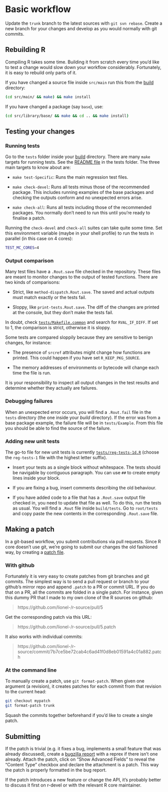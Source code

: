 
# Basic workflow

Update the `trunk` branch to the latest sources with `git svn rebase`. Create a new branch for your changes and develop as you would normally with git commits.


## Rebuilding R

Compiling R takes some time. Building it from scratch every time you'd like to test a change would slow down your workflow considerably. Fortunately, it is easy to rebuild only parts of it.

If you have changed a source file inside `src/main` run this from the [build](#sec:build) directory:

```sh
(cd src/main/ && make) && make install
```

If you have changed a package (say `base`), use:

```sh
(cd src/library/base/ && make && cd .. && make install)
```


## Testing your changes

### Running tests

Go to the `tests` folder inside your [build](#sec:build) directory. There are many `make` targets for running tests. See the [README file](https://github.com/wch/r-source/tree/trunk/tests) in the tests folder. The three main targets to know about are:

- `make test-Specific`: Runs the main regression test files.

- `make check-devel`: Runs all tests minus those of the recommended package. This includes running examples of the base packages and checking the outputs conform and no unexpected errors arise.

- `make check-all`: Runs all tests including those of the recommended packages. You normally don't need to run this until you're ready to finalise a patch.

Running the `check-devel` and `check-all` suites can take quite some time. Set this environment variable (maybe in your shell profile) to run the tests in parallel (in this case on 4 cores):

```sh
TEST_MC_CORES=4
```


### Output comparison

Many test files have a `.Rout.save` file checked in the repository. These files are meant to monitor changes to the output of tested functions. There are two kinds of comparisons:

- Strict, like `method-dispatch.Rout.save`. The saved and actual outputs must match exactly or the tests fail.

- Sloppy, like `print-tests.Rout.save`. The diff of the changes are printed at the console, but they don't make the tests fail.

In doubt, check [`tests/Makefile.common`](https://github.com/wch/r-source/blob/trunk/tests/Makefile.common) and search for `RVAL_IF_DIFF`. If set to 1, the comparison is strict, otherwise it is sloppy.

Some tests are compared sloppily because they are sensitive to benign changes, for instance:

- The presence of `srcref` attributes might change how functions are printed. This could happen if you have set `R_KEEP_PKG_SOURCE`.

- The memory addresses of environments or bytecode will change each time the file is run.

It is your responsibility to inspect all output changes in the test results and determine whether they actually are failures.


### Debugging failures

When an unexpected error occurs, you will find a `.Rout.fail` file in the `tests` directory (the one inside your _build_ directory). If the error was from a base package example, the failure file will be in `tests/Example`. From this file you should be able to find the source of the failure.


### Adding new unit tests

The go-to file for new unit tests is currently [`tests/reg-tests-1d.R`](https://github.com/wch/r-source/blob/trunk/tests/reg-tests-1d.R) (choose the `reg-tests-1` file with the highest letter suffix).

- Insert your tests as a single block without whitespace. The tests should be navigable by contiguous paragraph. You can use `##` to create empty lines inside your block.

- If you are fixing a bug, insert comments describing the old behaviour.

- If you have added code to a file that has a `.Rout.save` output file checked in, you need to update that file as well. To do this, run the tests as usual. You will find a `.Rout` file inside `build/tests`. Go to `root/tests` and copy paste the new contents in the corresponding `.Rout.save` file.


## Making a patch

In a git-based workflow, you submit contributions via pull requests. Since R core doesn't use git, we're going to submit our changes the old fashioned way, by creating a [patch file](https://en.wikipedia.org/wiki/Patch_%28Unix%29).


### With github

Fortunately it is very easy to create patches from git branches and git commits. The simplest way is to send a pull request or branch to your github's mirror repo and append `.patch` to a PR or commit URL. If you do that on a PR, all the commits are folded in a single patch. For instance, given this dummy PR that I made to my own clone of the R sources on github:

> https://github.com/lionel-/r-source/pull/5

Get the corresponding patch via this URL:

> https://github.com/lionel-/r-source/pull/5.patch

It also works with individual commits:

> https://github.com/lionel-/r-source/commit/7b7ce5be72cab4c6ad41f0d8eb01591a4c01a882.patch


### At the command line

To manually create a patch, use `git format-patch`. When given one argument (a revision), it creates patches for each commit from that revision to the current head:

```sh
git checkout mypatch
git format-patch trunk
```

Squash the commits together beforehand if you'd like to create a single patch.


## Submitting

If the patch is trivial (e.g. it fixes a bug, implements a small feature that was already discussed), create a [bugzilla report](https://bugs.r-project.org) with a reprex if there isn't one already. Attach the patch, click on "Show Advanced Fields" to reveal the "Content Type" checkbox and declare the attachment is a patch. This way the patch is properly formatted in the bug report.

If the patch introduces a new feature or change the API, it's probably better to discuss it first on r-devel or with the relevant R core maintainer.
